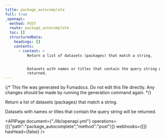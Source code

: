 ```yaml
---
title: package_autocomplete
full: true
_openapi:
  method: POST
  route: package_autocomplete
  toc: []
  structuredData:
    headings: []
    contents:
      - content: >
          Return a list of datasets (packages) that match a string.


          Datasets with names or titles that contain the query string will be
          returned.
---
```


{/* This file was generated by Fumadocs. Do not edit this file directly. Any changes should be made by running the generation command again. */}

Return a list of datasets (packages) that match a string.

Datasets with names or titles that contain the query string will be returned.


<APIPage document={"./lib/openapi.yml"} operations={[{"path":"package_autocomplete","method":"post"}]} webhooks={[]} hasHead={false} />